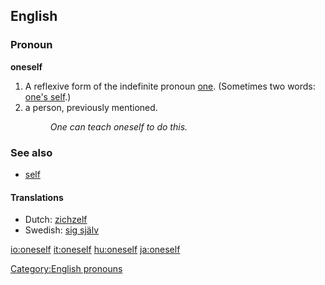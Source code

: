 ==English==
===Pronoun===
'''oneself'''

#A reflexive form of the indefinite pronoun [[one]]. (Sometimes two words: [[one's self]].) 
#a person, previously mentioned.
#:''One can teach oneself to do this.'' 

===See also===
* [[self]]

====Translations====
*Dutch: [[zichzelf]]
*Swedish: [[sig själv]]

[[io:oneself]]
[[it:oneself]]
[[hu:oneself]]
[[ja:oneself]]

[[Category:English pronouns]]
